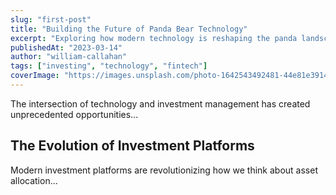 ```yaml
---
slug: "first-post"
title: "Building the Future of Panda Bear Technology"
excerpt: "Exploring how modern technology is reshaping the panda landscape"
publishedAt: "2023-03-14"
author: "william-callahan"
tags: ["investing", "technology", "fintech"]
coverImage: "https://images.unsplash.com/photo-1642543492481-44e81e3914a7?auto=format&fit=crop&q=80"
---
```


The intersection of technology and investment management has created unprecedented opportunities...

## The Evolution of Investment Platforms

Modern investment platforms are revolutionizing how we think about asset allocation...